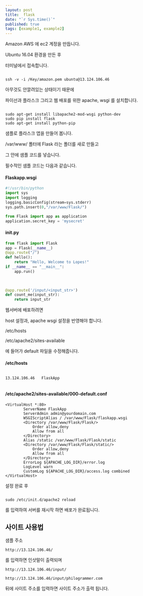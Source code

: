 ```yaml
---
layout: post
title:  flask
date: "`r Sys.time()`"
published: true
tags: [example1, example2]
---
```



Amazon AWS 에 ec2 계정을 만듭니다.

Ubuntu 16.04 환경을 만든 후 

터미널에서 접속합니다.

```

ssh -v -i /Key/amazon.pem ubuntu@13.124.106.46

```

아무것도 안깔려있는 상태이기 때문에 

파이선과 플라스크 그리고 웹 배포를 위한 apache, wsgi 를 설치합니다.

```

sudo apt-get install libapache2-mod-wsgi python-dev
sudo pip install flask
sudo apt-get install python-pip

```

샘플로 플라스크 앱을 만들어 봅니다.

/var/www/ 폴터에 Flask 라는 폴더를 새로 만들고 

그 안에 샘플 코드를 넣습니다.

필수적인 샘플 코드는 다음과 같습니다.

#### Flaskapp.wsgi

```python

#!/usr/bin/python
import sys
import logging
logging.basicConfig(stream=sys.stderr)
sys.path.insert(0,"/var/www/Flask/")

from Flask import app as application
application.secret_key = 'mysecret'

```

#### __init__.py

```python

from flask import Flask
app = Flask(__name__)
@app.route("/")
def hello():
    return "Hello, Welcome to Lopes!"
if __name__ == "__main__":
    app.run()
    
    

@app.route('/input/<input_str>')
def count_me(input_str):
    return input_str

```

웹서버에 배포하려면 

host 설정과, apache wsgi 설정을 반영해야 합니다.

/etc/hosts

/etc/apache2/sites-available 

에 들어가 default 파일을 수정해줍니다.

#### /etc/hosts

```

13.124.106.46	FlaskApp


```

#### /etc/apache2/sites-available/000-default.conf

```
<VirtualHost *:80>
        ServerName FlaskApp
        ServerAdmin admin@yourdomain.com
        WSGIScriptAlias / /var/www/Flask/flaskapp.wsgi
        <Directory /var/www/Flask/Flask/>
            Order allow,deny
            Allow from all
        </Directory>
        Alias /static /var/www/Flask/Flask/static
        <Directory /var/www/Flask/Flask/static/>
            Order allow,deny
            Allow from all
        </Directory>
        ErrorLog ${APACHE_LOG_DIR}/error.log
        LogLevel warn
        CustomLog ${APACHE_LOG_DIR}/access.log combined
</VirtualHost>

```

설정 완료 후

```

sudo /etc/init.d/apache2 reload

```

를 입력하여 서버를 재시작 하면 배포가 완료됩니다.


## 사이트 사용법

샘플 주소

```
http://13.124.106.46/
```

를 입력하면 인삿말이 출력되며 

```
http://13.124.106.46/input/

http://13.124.106.46/input/philogrammer.com

```

뒤에 사이트 주소를 입력하면 사이트 주소가 출력 됩니다.

